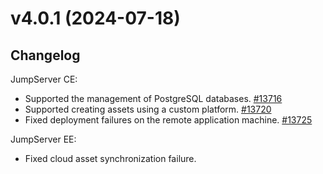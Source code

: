 # v4.0.1 (2024-07-18)

## Changelog

JumpServer CE:
- Supported the management of PostgreSQL databases. [#13716](https://github.com/jumpserver/jumpserver/pull/13716)
- Supported creating assets using a custom platform. [#13720](https://github.com/jumpserver/jumpserver/pull/13720)
- Fixed deployment failures on the remote application machine. [#13725](https://github.com/jumpserver/jumpserver/pull/13725)

JumpServer EE:
- Fixed cloud asset synchronization failure. 